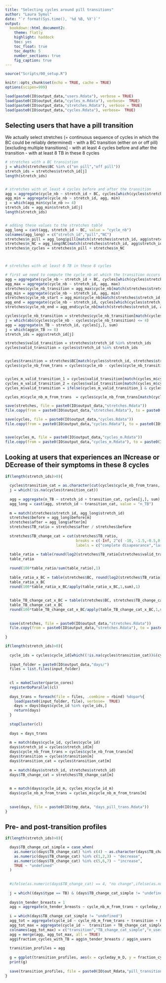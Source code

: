 ```yaml
---
title: "Selecting cycles around pill transitions"
author: "Laura Symul"
date: "`r format(Sys.time(), '%d %B, %Y')`"
output: 
  bookdown::html_document2: 
    theme: flatly
    highlight: haddock
    toc: yes
    toc_float: true
    toc_depth: 5
    number_sections: true
    fig_caption: true
---
```




```r
source("Scripts/00_setup.R")
```


```r
knitr::opts_chunk$set(echo = TRUE, cache = TRUE)
options(scipen=999)
```



```r
load(paste0(IO$output_data,"users.Rdata"), verbose = TRUE)
load(paste0(IO$output_data,"cycles_m.Rdata"), verbose=  TRUE)
load(paste0(IO$output_data,"stretches.Rdata"), verbose = TRUE)
load(paste0(IO$output_data,"cycles.Rdata"), verbose=  TRUE)

```


## Selecting users that have a pill transition

We actually select stretches (= continuous sequence of cycles in which the BC could be reliably determined)
- with a BC transition (either on or off pill) [excluding multiple transitions]
- with at least 4 cycles before and after the transition
- with at least 8 TB in these 8 cycles



```r

# stretches with a BC transistion
j = which(stretches$BC %in% c("on pill","off pill"))
stretch_ids = stretches$stretch_id[j]
length(stretch_ids)


# stretches with at least 4 cycles before and after the transition
agg = aggregate(cycle_nb ~ stretch_id + BC, cycles[which(cycles$stretch_id %in% stretch_ids),], lu)
agg_min = aggregate(cycle_nb ~ stretch_id, agg, min)
j = which(agg_min$cycle_nb >= 4)
stretch_ids = agg_min$stretch_id[j]
length(stretch_ids)


# adding these values to the stretches table
agg_long = cast(agg, stretch_id ~ BC, value = "cycle_nb")
colnames(agg_long) = c("stretch_id","pill","NC")
stretches$n_pill = agg_long$pill[match(stretches$stretch_id, agg$stretch_id)]
stretches$n_NC = agg_long$NC[match(stretches$stretch_id, agg$stretch_id)]
stretches$n_cycles = stretches$n_pill + stretches$n_NC



# stretches with at least 8 TB in these 8 cycles

# first we need to compute the cycle_nb at which the transition occurs
agg = aggregate(cycle_nb ~ stretch_id + BC, cycles[which(cycles$stretch_id %in% stretch_ids),], min)
agg_max = aggregate(cycle_nb ~ stretch_id, agg, max)
stretches$cycle_nb_transition = agg_max$cycle_nb[match(stretches$stretch_id, agg_max$stretch_id)]
agg_min = aggregate(cycle_nb ~ stretch_id, agg, min)
stretches$cycle_nb_start = agg_min$cycle_nb[match(stretches$stretch_id, agg_min$stretch_id)]
agg_end = aggregate(cycle_nb ~ stretch_id, cycles[which(cycles$stretch_id %in% stretch_ids),], max)
stretches$cycle_nb_end = agg_end$cycle_nb[match(stretches$stretch_id, agg_end$stretch_id)]

cycles$cycle_nb_transition = stretches$cycle_nb_transition[match(cycles$stretch_id, stretches$stretch_id)]
j = which(abs(cycles$cycle_nb - cycles$cycle_nb_transition) <= 4)
agg = aggregate(n_TB ~ stretch_id, cycles[j,], sum)
j = which(agg$n_TB >= 8)
stretch_ids = agg$stretch_id[j]

stretches$valid_transition = stretches$stretch_id %in% stretch_ids
cycles$valid_transition = cycles$stretch_id %in% stretch_ids


cycles$transition = stretches$BC[match(cycles$stretch_id, stretches$stretch_id)]
cycles$cycle_nb_from_trans = cycles$cycle_nb - cycles$cycle_nb_transition


cycles_m_valid_transition_1 = cycles$valid_transition[match(cycles_m$cycle_id_m, cycles$cycle_id)]
cycles_m_valid_transition_2 = cycles$valid_transition[match(cycles_m$cycle_id_m, paste0(cycles$user_id,"_",cycles$cycle_nb+1))]
cycles_m$valid_transition = ifelse(cycles_m_valid_transition_1 & cycles_m_valid_transition_2, "valid",ifelse(cycles_m_valid_transition_1 | cycles_m_valid_transition_2,"border","invalid"))

cycles_m$cycle_nb_m_from_trans  = cycles$cycle_nb_from_trans[match(cycles_m$cycle_id_m, cycles$cycle_id)]

save(stretches, file = paste0(IO$output_data,"stretches.Rdata"))
file.copy(from = paste0(IO$output_data,"stretches.Rdata"), to = paste0(IO$tmp_data,"stretches_with_valid_transitions.Rdata"), overwrite = TRUE)

save(cycles, file = paste0(IO$output_data,"cycles.Rdata"))
file.copy(from = paste0(IO$output_data,"cycles.Rdata"), to = paste0(IO$tmp_data,"cycles_with_valid_transitions.Rdata"), overwrite = TRUE)


save(cycles_m, file = paste0(IO$output_data,"cycles_m.Rdata"))
file.copy(from = paste0(IO$output_data,"cycles_m.Rdata"), to = paste0(IO$tmp_data,"cycles_m_with_valid_transitions.Rdata"), overwrite = TRUE)

```


## Looking at users that experiences an INcrease or DEcrease of their symptoms in these 8 cycles

```r

if(length(stretch_ids)>0){
  
  cycles$transition_cat = as.character(cut(cycles$cycle_nb_from_trans, breaks = c(-Inf,-4.5,-0.5,3.5,Inf), labels = c(NA, "before","after",NA)))
  j = which(!is.na(cycles$transition_cat))
  
  agg = aggregate(n_TB ~ stretch_id + transition_cat, cycles[j,], sum)
  agg_long = cast(agg, stretch_id ~ transition_cat, value = "n_TB")
  
  m = match(stretches$stretch_id, agg_long$stretch_id)
  stretches$before = agg_long$before[m]
  stretches$after = agg_long$after[m]
  stretches$TB_ratio = stretches$after / stretches$before
  
  stretches$TB_change_cat = cut(stretches$TB_ratio, 
                                breaks = c(-Inf, 2^c( -10, -1.5,-0.5,0.5,1.5,10),Inf), 
                                labels = c("complete disapearance","large descrease","small decrease","no change","small increase","large increase","complete appearance"))
  
  table_ratio = table(round(log2(stretches$TB_ratio[stretches$valid_transition])))
  table_ratio
  
  round(100*table_ratio/sum(table_ratio),1)
  
  table_ratio_x_BC = table(stretches$BC, round(log2(stretches$TB_ratio)))
  table_ratio_x_BC
  round(100*table_ratio_x_BC/apply(table_ratio_x_BC,1,sum),1)
  
  
  table_TB_change_cat_x_BC = table(stretches$BC, stretches$TB_change_cat)
  table_TB_change_cat_x_BC
  round(100*table_TB_change_cat_x_BC/apply(table_TB_change_cat_x_BC,1,sum),1)
  
  
  save(stretches, file = paste0(IO$output_data,"stretches.Rdata"))
  file.copy(from = paste0(IO$output_data,"stretches.Rdata"), to = paste0(IO$tmp_data,"stretches_with_valid_transitions.Rdata"), overwrite = TRUE)
  
}

```






```r
if(length(stretch_ids)>0){
  
  cycle_ids = cycles$cycle_id[which((!is.na(cycles$transition_cat))&(cycles$valid_transition))]
  
  input_folder = paste0(IO$output_data,"days/")
  files = list.files(input_folder)
  
  
  cl = makeCluster(par$n_cores)
  registerDoParallel(cl)
  
  days_trans = foreach(file = files, .combine = rbind) %dopar%{
    load(paste0(input_folder, file), verbose=  TRUE)
    days = days[days$cycle_id %in% cycle_ids,]
    return(days)
  }
  
  stopCluster(cl)
  
  days = days_trans
  
  m = match(days$cycle_id, cycles$cycle_id)
  days$stretch_id = cycles$stretch_id[m]
  days$cycle_nb_from_trans = cycles$cycle_nb_from_trans[m]
  days$transition = cycles$transition[m]
  days$transition_cat = cycles$transition_cat[m]
  
  m = match(days$stretch_id, stretches$stretch_id)
  days$TB_change_cat = stretches$TB_change_cat[m]
  
  
  m = match(days$cycle_id_m, cycles_m$cycle_id_m)
  days$cycle_nb_m_from_trans = cycles_m$cycle_nb_m_from_trans[m]
  
  
  save(days, file = paste0(IO$tmp_data, "days_pill_trans.Rdata"))
}

```



## Pre- and post-transition profiles


```r
if(length(stretch_ids)>0){

  days$TB_change_cat_simple = case_when(
    as.numeric(days$TB_change_cat) %in% c(4) ~ as.character(days$TB_change_cat),
    as.numeric(days$TB_change_cat) %in% c(1,2,3) ~ "decrease",
    as.numeric(days$TB_change_cat) %in% c(5,6,7) ~ "increase",
    TRUE ~ "undefined"
  )
  
  
  #ifelse(as.numeric(days$TB_change_cat) == 4, "no change",ifelse(as.numeric(days$TB_change_cat) < 4, "decrease","increase"))
  
  j = which((days$type == TB) & (days$TB_change_cat_simple != "undefined"))
  
  days$n_tender_breasts = 1
  agg = aggregate(n_tender_breasts ~ cycle_nb_m_from_trans + cycleday_m_D + transition + BC + TB_change_cat_simple,days[j,], sum )
  
  i = which(days$TB_change_cat_simple != "undefined")
  agg_tot = aggregate(cycle_id ~ cycle_nb_m_from_trans + transition + BC + TB_change_cat_simple ,days[i,], lu )
  agg_tot_max = aggregate(cycle_id ~  transition + TB_change_cat_simple ,agg_tot, max)
  colnames(agg_tot_max) = c("transition","TB_change_cat_simple","n_users")
  agg = merge(agg, agg_tot_max, all = TRUE)
  agg$fraction_cycles_with_TB = agg$n_tender_breasts / agg$n_users
  
  transition_profiles = agg
  
  g = ggplot(transition_profiles, aes(x = cycleday_m_D, y = fraction_cycles_with_TB, col = BC)) + geom_line()+ facet_grid(transition ~ cycle_nb_m_from_trans) 
  print(g)
  
  save(transition_profiles, file = paste0(IO$out_Rdata,"pill_transition_profiles.Rdata"))
}
```






